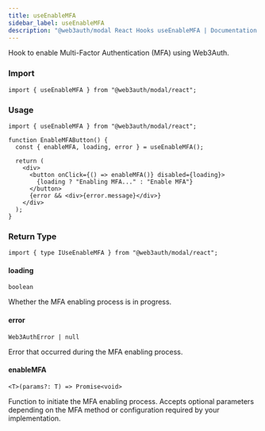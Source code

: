 ```yaml
---
title: useEnableMFA
sidebar_label: useEnableMFA
description: "@web3auth/modal React Hooks useEnableMFA | Documentation - Web3Auth"
---
```


Hook to enable Multi-Factor Authentication (MFA) using Web3Auth.

### Import

```tsx
import { useEnableMFA } from "@web3auth/modal/react";
```

### Usage

```tsx
import { useEnableMFA } from "@web3auth/modal/react";

function EnableMFAButton() {
  const { enableMFA, loading, error } = useEnableMFA();

  return (
    <div>
      <button onClick={() => enableMFA()} disabled={loading}>
        {loading ? "Enabling MFA..." : "Enable MFA"}
      </button>
      {error && <div>{error.message}</div>}
    </div>
  );
}
```

### Return Type

```tsx
import { type IUseEnableMFA } from "@web3auth/modal/react";
```

#### loading

`boolean`

Whether the MFA enabling process is in progress.

#### error

`Web3AuthError | null`

Error that occurred during the MFA enabling process.

#### enableMFA

`<T>(params?: T) => Promise<void>`

Function to initiate the MFA enabling process. Accepts optional parameters depending on the MFA
method or configuration required by your implementation.
